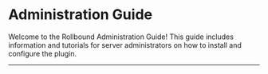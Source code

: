 
# Administration Guide

Welcome to the Rollbound Administration Guide! This guide includes information and tutorials for server administrators on how to install and configure the plugin.

---

<DocCardList items={useCurrentSidebarCategory().items} />